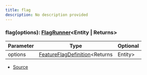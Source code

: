 ```yaml
---
title: flag
description: No description provided
---
```



### flag(options): [FlagRunner](/docs/api-reference/types/FlagRunner)\<Entity | Returns>

| Parameter | Type | Optional |
| ----------- | ----------- | ----------- |
| options | [FeatureFlagDefinition](/docs/api-reference/types/FeatureFlagDefinition)\<Returns | Entity> | ❌ |


- [Source](https://github.com/underctrl-io/commandkit/blob/141d1404ab18a8e659209a0fab65466bf3b6dd85/packages/commandkit/src/flags/feature-flags.ts#L194)